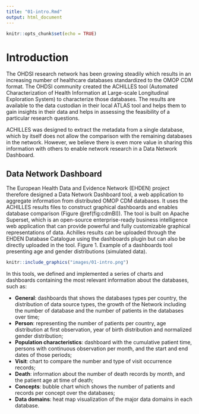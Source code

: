 ```yaml
---
title: "01-intro.Rmd"
output: html_document
---
```


```r
knitr::opts_chunk$set(echo = TRUE)
```

# Introduction

The OHDSI research network has been growing steadily which results in an increasing number of healthcare databases standardized to the OMOP CDM format. The OHDSI community created the ACHILLES tool (Automated Characterization of Health Information at Large-scale Longitudinal Exploration System) to characterize those databases. The results are available to the data custodian in their local ATLAS tool and helps them to gain insights in their data and helps in assessing the feasibility of a particular research questions.

ACHILLES was designed to extract the metadata from a single database, which by itself does not allow the comparison with the remaining databases in the network. However, we believe there is even more value in sharing this information with others to enable network research in a Data Network Dashboard.

## Data Network Dashboard

The European Health Data and Evidence Network (EHDEN) project therefore designed a Data Network Dashboard tool, a web application to aggregate information from distributed OMOP CDM databases. It uses the ACHILLES results files to construct graphical dashboards and enables database comparison (Figure \@ref(fig:cdmBI)). The tool is built on Apache Superset, which is an open-source enterprise-ready business intelligence web application that can provide powerful and fully customizable graphical representations of data. Achilles results can be uploaded through the EHDEN Database Catalogue using the dashboards plugin but can also be directly uploaded in the tool. Figure 1. Example of a dashboards tool presenting age and gender distributions (simulated data).

```r
knitr::include_graphics("images/01-intro.png")
```

In this tools, we defined and implemented a series of charts and dashboards containing the most relevant information about the databases, such as:

- **General**: dashboards that shows the databases types per country, the distribution of data source types, the growth of the Network including the number of database and the number of patients in the databases over time;
- **Person**: representing the number of patients per country, age distribution at first observation, year of birth distribution and normalized gender distribution;
- **Population characteristics**: dashboard with the cumulative patient time, persons with continuous observation per month, and the start and end dates of those periods;
- **Visit**: chart to compare the number and type of visit occurrence records;
- **Death**: information about the number of death records by month, and the patient age at time of death;
- **Concepts**: bubble chart which shows the number of patients and records per concept over the databases;
- **Data domains**: heat map visualization of the major data domains in each database.
